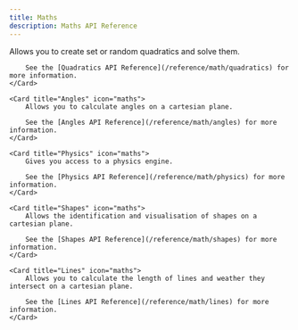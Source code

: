 ---
title: Maths
description: Maths API Reference
---


<CardGrid>
    <Card title="Quadratics" icon="maths">
        Allows you to create set or random quadratics and solve them.

        See the [Quadratics API Reference](/reference/math/quadratics) for more information.
    </Card>

    <Card title="Angles" icon="maths">
        Allows you to calculate angles on a cartesian plane.

        See the [Angles API Reference](/reference/math/angles) for more information.
    </Card>

    <Card title="Physics" icon="maths">
        Gives you access to a physics engine.

        See the [Physics API Reference](/reference/math/physics) for more information.
    </Card>

    <Card title="Shapes" icon="maths">
        Allows the identification and visualisation of shapes on a cartesian plane.

        See the [Shapes API Reference](/reference/math/shapes) for more information.
    </Card>

    <Card title="Lines" icon="maths">
        Allows you to calculate the length of lines and weather they intersect on a cartesian plane.

        See the [Lines API Reference](/reference/math/lines) for more information.
    </Card>
</CardGrid>